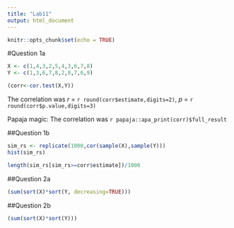 ```yaml
---
title: "Lab11"
output: html_document
---
```


```r
knitr::opts_chunk$set(echo = TRUE)
```
#Question 1a
```r

X <- c(1,4,3,2,5,4,3,6,7,8)
Y <- c(1,3,6,7,8,2,8,7,6,9)

(corr<-cor.test(X,Y))
```
The correlation was $r$ = `r round(corr$estimate,digits=2)`, $p$ = `r round(corr$p.value,digits=3)`

Papaja magic: The correlation was `r papaja::apa_print(corr)$full_result`

##Question 1b

```r

sim_rs <- replicate(1000,cor(sample(X),sample(Y)))
hist(sim_rs)

length(sim_rs[sim_rs>=corr$estimate])/1000


```
##Question 2a

```r

(sum(sort(X)*sort(Y, decreasing=TRUE)))

```
##Question 2b

```r

(sum(sort(X)*sort(Y)))

```